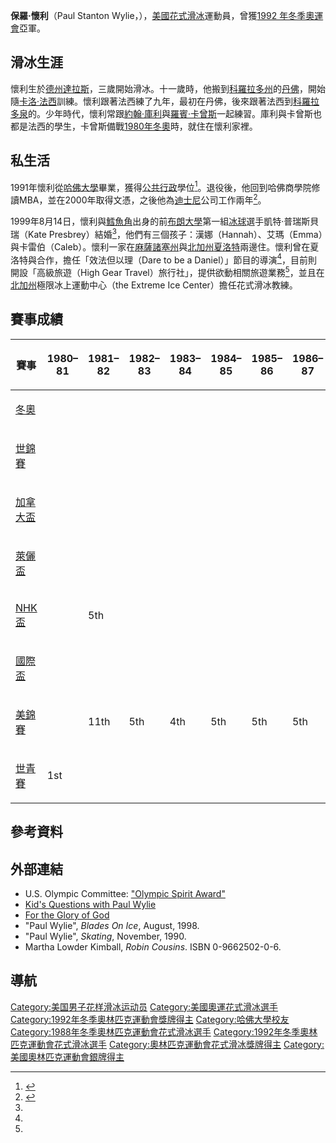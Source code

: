 {{noteTA
|1=zh-hk:花式溜冰; zh-tw:花式滑冰; zh-cn:花样滑冰; 
|2=zh-hk:溜冰; zh-hans:滑冰; zh-tw:滑冰;
|3=zh-hk:自由滑; zh-hans:自由滑; zh-tw:長曲項目;
|4=zh-hk:短節目; zh-hans:短节目; zh-tw:短曲項目;
|5=zh-hk:國際溜冰聯盟; zh-hans:国际滑冰联盟; zh-tw:國際滑冰總會;
}}
{{Infobox figure skater
|name= 保羅·懷利<br>Paul Wylie
|image= [[file:2007ewc-wylie.jpg|250px]]
|caption= 懷利於2007年的{{tsl|en|An Evening with Champions||冠軍之夜}}
|country= {{USA}}
|birth_date= {{Birth date and age|1964|10|24}}
|height= 
|formerpartner= 丹娜·葛拉罕（Dana Graham）
|coach= 
|formercoach= 艾維·史考特佛德（Evy Scotvold）<br>{{tsl|en|Mary Scotvold|瑪莉·史考特佛德}}<br>[[卡洛·法西|卡洛·法西]]<br>{{tsl|en|John Nicks|約翰·尼克斯}}
|choreographer=
|formerchoreographer=
|skating club= 
|retired= 1992
|medaltemplates= <!-- see [[Template:MedalRelatedTemplates|Template:MedalRelatedTemplates]] -->
{{MedalSport | [[花式滑冰|花式滑冰]]}}
{{MedalCountry| {{USA}}}}
{{MedalCompetition|[[冬季奥林匹克运动会花样滑冰比赛|冬季奧運會]]}}
{{MedalSilver | {{tsl|en|Figure skating at the 1992 Winter Olympics|1992年冬季奥林匹克运动会花样滑冰比赛|1992 阿爾貝維爾}} | 男子單人滑}}
}}
{{MedalTop}}
{{MedalSport | [[冬季奥林匹克运动会花样滑冰比赛|花式滑冰]]}}
{{MedalCountry |  {{USA}} }}
{{MedalSilver|{{tsl|en|Figure skating at the 1992 Winter Olympics|1992年冬季奥林匹克运动会花样滑冰比赛|1992 阿爾貝維爾}}|男子單人滑}}
{{MedalBottom}}

'''保羅·懷利'''（Paul Stanton Wylie，{{bd|1964年|10月28日|catIdx=W}}），[[美國|美國]][[花式滑冰|花式滑冰]]運動員，曾獲[[1992年冬季奥林匹克运动会|1992 年冬季奧運會]]亞軍。

==滑冰生涯==
懷利生於[[德克薩斯州|德州]][[達拉斯|達拉斯]]，三歲開始滑冰。十一歲時，他搬到[[科羅拉多州|科羅拉多州]]的[[丹佛|丹佛]]，開始隨[[卡洛·法西|卡洛·法西]]訓練。懷利跟著法西練了九年，最初在丹佛，後來跟著法西到[[科羅拉多泉|科羅拉多泉]]的{{tsl|en|Broadmoor Skating Club|布羅德莫爾滑冰俱樂部}}。少年時代，懷利常跟[[約翰·庫利|約翰·庫利]]與[[羅賓·卡曾斯|羅賓·卡曾斯]]一起練習。庫利與卡曾斯也都是法西的學生，卡曾斯備戰[[1980年冬季奥林匹克运动会|1980年冬奧]]時，就住在懷利家裡。

==私生活==
1991年懷利從[[哈佛大學|哈佛大學]]畢業，獲得[[公共行政|公共行政]]學位<ref name=Harvard>{{cite web|title=Biographies: Program Presenters|url=http://athome.harvard.edu/programs/hio/bio.html#Paul%20Wylie|work=Harvard@Home|publisher=[[Harvard_University|Harvard University]]|accessdate=2011-02-22|deadurl=yes|archiveurl=https://web.archive.org/web/20110604181600/http://athome.harvard.edu/programs/hio/bio.html#Paul%20Wylie|archivedate=2011-06-04}}</ref>。退役後，他回到哈佛商學院修讀MBA，並在2000年取得文憑，之後他為[[迪士尼|迪士尼]]公司工作兩年<ref name="#1">{{Cite web |url=http://www.theplaceforwords.com/paul_wylie.htm |title=At Home with Paul Wylie |accessdate=2014-03-25 |archive-date=2019-09-15 |archive-url=https://web.archive.org/web/20190915164055/http://www.theplaceforwords.com/paul_wylie.htm |dead-url=no }}</ref>。

1999年8月14日，懷利與[[鱈魚角|鱈魚角]]出身的前[[布朗大學|布朗大學]]第一組[[冰球|冰球]]選手凱特·普瑞斯貝瑞（Kate Presbrey）結婚<ref name="#1"/>，他們有三個孩子：漢娜（Hannah）、艾瑪（Emma）與卡雷伯（Caleb）。懷利一家在[[麻薩諸塞州|麻薩諸塞州]]{{tsl|en|Hyannis, Massachusetts|海恩尼斯}}與[[北加州|北加州]][[夏洛特_(北卡羅來納州)|夏洛特]]兩邊住。懷利曾在夏洛特與{{tsl|en|Billy Graham Evangelistic Association|葛培理佈道協會}}合作，擔任「效法但以理（Dare to be a Daniel）」節目的導演<ref name=dare/>，目前則開設「高級旅遊（High Gear Travel）旅行社」，提供欲動相關旅遊業務<ref name="#1"/>，並且在[[北加州|北加州]]{{tsl|en|Indian Trail, North Carolina|印地安小徑}}極限冰上運動中心（the Extreme Ice Center）擔任花式滑冰教練。

==賽事成績==
{| class="wikitable" style="text-align:center"
|-
! 賽事
! 1980–81
! 1981–82
! 1982–83
! 1983–84
! 1984–85
! 1985–86
! 1986–87
! 1987–88
! 1988–89
! 1989–90
! 1990–91
! 1991–92
|-
| align=left | [[冬季奥林匹克运动会花样滑冰比赛|冬奧]] || || || || || || || || 10th || || || || bgcolor=silver | 2nd 
|-
| align=left | [[世界花样滑冰锦标赛|世錦賽]] || || || || || || || || 9th || || 10th || 11th ||
|-
| align=left | [[国际滑冰联盟花样滑冰大奖赛加拿大站|加拿大盃]] || || || || || || || || || || bgcolor=silver | 2nd || || bgcolor=cc9966 | 3rd 
|-
| align=left | [[国际滑冰联盟花样滑冰大奖赛法国站|萊儷盃]] || || || || || || || || || bgcolor=gold | 1st || || || 5th 
|-
| align=left | [[国际滑冰联盟花样滑冰大奖赛日本站|NHK盃]] || || 5th || || || || || || bgcolor=silver | 2nd || || || 4th ||
|-
| align=left | [[国际滑冰联盟花样滑冰大奖赛德国站|國際盃]] || || || || || || || || || || bgcolor=cc9966 | 3rd || ||
|- 
| align=left | [[美國花式溜冰錦標賽|美錦賽]] || || 11th || 5th || bgcolor=d1c571 | 4th || 5th || 5th || 5th || bgcolor=silver | 2nd || bgcolor=cc9966 | 3rd || bgcolor=silver | 2nd || bgcolor=cc9966 | 3rd || bgcolor=silver | 2nd 
|-
| align=left | [[世界青少年花样滑冰锦标赛|世青賽]] || bgcolor=gold | 1st  || || || || || || || || || || ||
|}

==參考資料==
{{Reflist|refs=

<ref name=dare>{{cite web |url=http://billygraham.org/decision-magazine/may-2006/dare-to-be-a-daniel-2/ |title=Dare to Be a Daniel |author=Jerri Menges |work=Decision Magazine |publisher=BGEA |accessdate=2006-10-16 |archive-date=2018-02-19 |archive-url=https://web.archive.org/web/20180219150931/https://billygraham.org/decision-magazine/may-2006/dare-to-be-a-daniel-2/ |dead-url=no }}</ref>

}}

==外部連結==
{{Commons category|Paul Wylie}}
* U.S. Olympic Committee: [https://web.archive.org/web/20060301214925/http://www.usoc.org/11624_27492.htm "Olympic Spirit Award"]
* [https://web.archive.org/web/20070930201059/http://www.usfigureskating.org/Magazine.asp?id=57&issue=298 Kid's Questions with Paul Wylie]
* [http://www.billygraham.org/DMag_Article.asp?ArticleID=649 For the Glory of God]{{Wayback|url=http://www.billygraham.org/DMag_Article.asp?ArticleID=649 |date=20060224220547 }}
* "Paul Wylie", ''Blades On Ice'', August, 1998.
* "Paul Wylie", ''Skating'', November, 1990.
* Martha Lowder Kimball, ''Robin Cousins''.  ISBN 0-9662502-0-6.

==導航==
{{花样滑冰世青赛男子单人滑冠军}}
{{DEFAULTSORT:Wylie, Paul}}
[[Category:美国男子花样滑冰运动员|Category:美国男子花样滑冰运动员]]
[[Category:美國奧運花式滑冰選手|Category:美國奧運花式滑冰選手]]
[[Category:1992年冬季奧林匹克運動會獎牌得主|Category:1992年冬季奧林匹克運動會獎牌得主]]
[[Category:哈佛大學校友|Category:哈佛大學校友]]
[[Category:1988年冬季奧林匹克運動會花式滑冰選手|Category:1988年冬季奧林匹克運動會花式滑冰選手]]
[[Category:1992年冬季奧林匹克運動會花式滑冰選手|Category:1992年冬季奧林匹克運動會花式滑冰選手]]
[[Category:奧林匹克運動會花式滑冰獎牌得主|Category:奧林匹克運動會花式滑冰獎牌得主]]
[[Category:美國奧林匹克運動會銀牌得主|Category:美國奧林匹克運動會銀牌得主]]